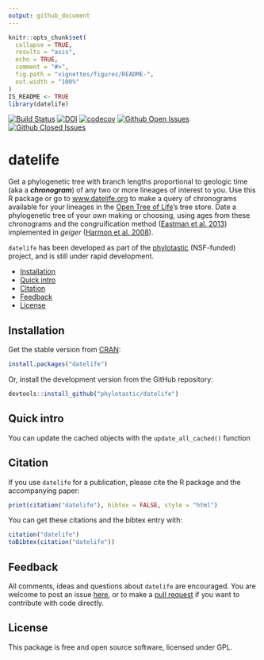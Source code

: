 ```yaml
---
output: github_document
---
```


<!-- README.md is generated from README.Rmd. Please edit THIS file -->

```r
knitr::opts_chunk$set(
  collapse = TRUE,
  results = "asis",
  echo = TRUE,
  comment = "#>",
  fig.path = "vignettes/figures/README-",
  out.width = "100%"
)
IS_README <- TRUE
library(datelife)
```

[![Build Status](https://travis-ci.org/phylotastic/datelife.svg)](https://travis-ci.org/phylotastic/datelife) [![DOI](https://zenodo.org/badge/23036/phylotastic/datelife.svg)](https://zenodo.org/badge/latestdoi/23036/phylotastic/datelife) [![codecov](https://codecov.io/gh/phylotastic/datelife/branch/master/graph/badge.svg)](https://codecov.io/gh/phylotastic/datelife) [![Github Open Issues](https://img.shields.io/github/issues-raw/phylotastic/datelife.svg)](https://github.com/phylotastic/datelife/issues) [![Github Closed Issues](https://img.shields.io/github/issues-closed-raw/phylotastic/datelife.svg)](https://github.com/phylotastic/datelife/issues?q=is%3Aissue+is%3Aclosed)

# datelife

Get a phylogenetic tree with branch lengths proportional to geologic time (aka a
_**chronogram**_) of any two or more lineages of interest to you.
Use this R package or go to [www.datelife.org](http://datelife.org/query/) to make
a query of chronograms available for your lineages in the [Open Tree of Life](https://tree.opentreeoflife.org/curator)'s
tree store.
Date a phylogenetic tree of your own making or choosing, using ages from these chronograms
and the congruification method ([Eastman et al. 2013](http://onlinelibrary.wiley.com/doi/10.1111/2041-210X.12051/abstract))
implemented in _geiger_ ([Harmon et al. 2008](http://bioinformatics.oxfordjournals.org/content/24/1/129.short)).


`datelife` has been developed as part of the [phylotastic]() (NSF-funded) project, and is still under rapid development.

- [Installation](#installation)
- [Quick intro](#quick-intro)
- [Citation](#citation)
- [Feedback](#feedback)
- [License](#license)

## Installation

Get the stable version from [CRAN](https://cran.r-project.org/web/packages/datelife/index.html):

```r
install.packages("datelife")
```

Or, install the development version from the GitHub repository:

```r
devtools::install_github("phylotastic/datelife")
```

## Quick intro

You can update the cached objects with the `update_all_cached()` function


## Citation

If you use `datelife` for a publication, please cite the R package and the accompanying paper:

```r
print(citation("datelife"), bibtex = FALSE, style = "html")
```

You can get these citations and the bibtex entry with:
```r
citation("datelife")
toBibtex(citation("datelife"))
```

## Feedback

All comments, ideas and questions about `datelife` are encouraged. You are welcome
to post an issue [here](https://github.com/phylotastic/datelife/issues/new), or
to make a [pull request](https://github.com/phylotastic/datelife/pulls) if you
want to contribute with code directly.

## License

This package is free and open source software, licensed under GPL.
